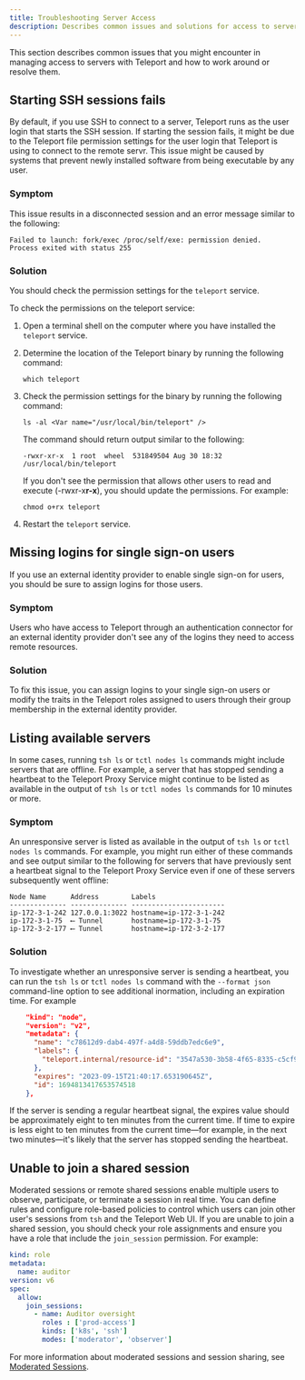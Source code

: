 ```yaml
---
title: Troubleshooting Server Access
description: Describes common issues and solutions for access to servers.
---
```


This section describes common issues that you might encounter in managing access to servers
with Teleport and how to work around or resolve them.

## Starting SSH sessions fails

By default, if you use SSH to connect to a server, Teleport runs as the user login that starts 
the SSH session. If starting the session fails, it might be due to the Teleport file permission
settings for the user login that Teleport is using to connect to the remote servr.
This issue might be caused by systems that prevent newly installed software from being executable 
by any user.  

### Symptom

This issue results in a disconnected session and an error message similar to the following:

```text
Failed to launch: fork/exec /proc/self/exe: permission denied.
Process exited with status 255
```

### Solution

You should check the permission settings for the `teleport` service. 

To check the permissions on the teleport service:

1. Open a terminal shell on the computer where you have installed the `teleport` service.

1. Determine the location of the Teleport binary by running the following command:
   
   ```code
   which teleport
   ```

1. Check the permission settings for the binary by running the following command:
   
   ```code
   ls -al <Var name="/usr/local/bin/teleport" />
   ```

   The command should return output similar to the following:
   
   ```text
   -rwxr-xr-x  1 root  wheel  531849504 Aug 30 18:32 /usr/local/bin/teleport
   ```
   
   If you don't see the permission that allows other users to read and execute (-rwxr-x**r-x**), 
   you should update the permissions. For example:

   ```code
   chmod o+rx teleport
   ```
   
1. Restart the `teleport` service.

## Missing logins for single sign-on users

If you use an external identity provider to enable single sign-on for users, you should be sure
to assign logins for those users.

### Symptom

Users who have access to Teleport through an authentication connector for an external identity
provider don't see any of the logins they need to access remote resources.

### Solution

To fix this issue, you can assign logins to your single sign-on users or modify the traits in 
the Teleport roles assigned to users through their group membership in the external identity provider.

## Listing available servers

In some cases,  running `tsh ls` or `tctl nodes ls` commands might include servers that are offline.
For example, a server that has stopped sending a heartbeat to the Teleport Proxy Service
might continue to be listed as available in the output of `tsh ls` or `tctl nodes ls` commands for
10 minutes or more.

### Symptom

An unresponsive server is listed as available in the output of `tsh ls` or `tctl nodes ls` commands.
For example, you might run either of these commands and see output similar to the following for
servers that have previously sent a heartbeat signal to the Teleport Proxy Service even if
one of these servers subsequently went offline:

```code
Node Name      Address        Labels                  
-------------- -------------- ----------------------- 
ip-172-3-1-242 127.0.0.1:3022 hostname=ip-172-3-1-242 
ip-172-3-1-75  ⟵ Tunnel       hostname=ip-172-3-1-75  
ip-172-3-2-177 ⟵ Tunnel       hostname=ip-172-3-2-177
```

### Solution

To investigate whether an unresponsive server is sending a heartbeat, you can run the 
`tsh ls` or `tctl nodes ls` command with the `--format json` command-line option to
see additional inormation, including an expiration time. For example

```json
    "kind": "node",
    "version": "v2",
    "metadata": {
      "name": "c78612d9-dab4-497f-a4d8-59ddb7edc6e9",
      "labels": {
        "teleport.internal/resource-id": "3547a530-3b58-4f65-8335-c5cf99c7b374"
      },
      "expires": "2023-09-15T21:40:17.653190645Z",
      "id": 1694813417653574518
    },
```

If the server is sending a regular heartbeat signal, the expires value should be
approximately eight to ten minutes from the current time. If time to expire is
less eight to ten minutes from the current time—for example, in the next two minutes—it's
likely that the server has stopped sending the heartbeat.

## Unable to join a shared session

Moderated sessions or remote shared sessions enable multiple users to observe, participate, or terminate
a session in real time. You can define rules and configure role-based policies to control which users can join other user's 
sessions from `tsh` and the Teleport Web UI. If you are unable to join a shared session, you should
check your role assignments and ensure you have a role that include the `join_session` permission.
For example:

```yaml
kind: role
metadata:
  name: auditor
version: v6
spec:
  allow:
    join_sessions:
      - name: Auditor oversight
        roles : ['prod-access']
        kinds: ['k8s', 'ssh']
        modes: ['moderator', 'observer']
```

For more information about moderated sessions and session sharing, see 
[Moderated Sessions](../access-controls/guides/moderated-sessions/).